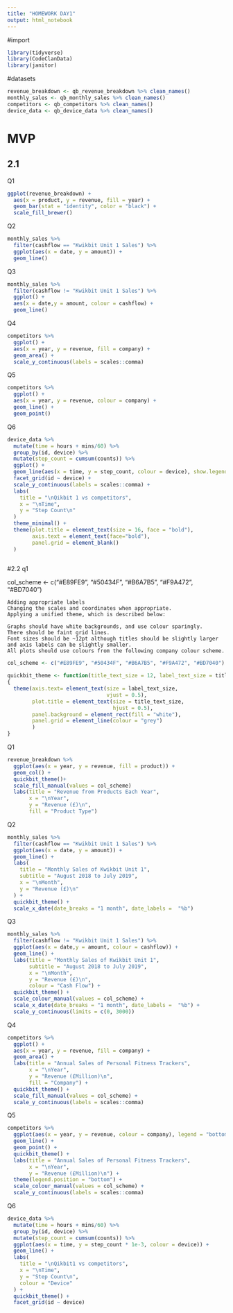 ```yaml
---
title: "HOMEWORK DAY1"
output: html_notebook
---
```


#import
```r
library(tidyverse)
library(CodeClanData)
library(janitor)
```

#datasets
```r
revenue_breakdown <- qb_revenue_breakdown %>% clean_names()
monthly_sales <- qb_monthly_sales %>% clean_names()
competitors <- qb_competitors %>% clean_names()
device_data <- qb_device_data %>% clean_names()
```


# MVP 

## 2.1
Q1 
```r
ggplot(revenue_breakdown) + 
  aes(x = product, y = revenue, fill = year) + 
  geom_bar(stat = "identity", color = "black") +
  scale_fill_brewer()
```

Q2
```r
monthly_sales %>% 
  filter(cashflow == "Kwikbit Unit 1 Sales") %>% 
  ggplot(aes(x = date, y = amount)) +
  geom_line()
```

Q3
```r
monthly_sales %>% 
  filter(cashflow != "Kwikbit Unit 1 Sales") %>%
  ggplot() +
  aes(x = date,y = amount, colour = cashflow) +
  geom_line()
```

Q4
```r
competitors %>% 
  ggplot() +
  aes(x = year, y = revenue, fill = company) +
  geom_area() +
  scale_y_continuous(labels = scales::comma)
```

Q5
```r
competitors %>% 
  ggplot() +
  aes(x = year, y = revenue, colour = company) +
  geom_line() +
  geom_point()
```

Q6

```r
device_data %>% 
  mutate(time = hours + mins/60) %>% 
  group_by(id, device) %>% 
  mutate(step_count = cumsum(counts)) %>% 
  ggplot() +
  geom_line(aes(x = time, y = step_count, colour = device), show.legend = FALSE) +
  facet_grid(id ~ device) +
  scale_y_continuous(labels = scales::comma) +
  labs(
    title = "\nQikbit 1 vs competitors",
    x = "\nTime",
    y = "Step Count\n"
  )
  theme_minimal() +
  theme(plot.title = element_text(size = 16, face = "bold"),
        axis.text = element_text(face="bold"),
        panel.grid = element_blank()
  )
  
```

#2.2
q1

col_scheme <- c("#E89FE9", "#50434F", "#B6A7B5", "#F9A472", "#BD7040")

    Adding appropriate labels
    Changing the scales and coordinates when appropriate.
    Applying a unified theme, which is described below:

    Graphs should have white backgrounds, and use colour sparingly.
    There should be faint grid lines.
    Font sizes should be ~12pt although titles should be slightly larger and axis labels can be slightly smaller.
    All plots should use colours from the following company colour scheme.


```r
col_scheme <- c("#E89FE9", "#50434F", "#B6A7B5", "#F9A472", "#BD7040")

quickbit_theme <- function(title_text_size = 12, label_text_size = title_text_size - 1)
{
  theme(axis.text= element_text(size = label_text_size,
                                vjust = 0.5),
        plot.title = element_text(size = title_text_size,
                                  hjust = 0.5),
        panel.background = element_rect(fill = "white"),
        panel.grid = element_line(colour = "grey")
        )
}
```


Q1
```r
revenue_breakdown %>% 
  ggplot(aes(x = year, y = revenue, fill = product)) +
  geom_col() +
  quickbit_theme()+
  scale_fill_manual(values = col_scheme)
  labs(title = "Revenue from Products Each Year",
       x = "\nYear",
       y = "Revenue (£)\n",
       fill = "Product Type")
```

Q2
```r
monthly_sales %>% 
  filter(cashflow == "Kwikbit Unit 1 Sales") %>% 
  ggplot(aes(x = date, y = amount)) +
  geom_line() +
  labs(
    title = "Monthly Sales of Kwikbit Unit 1",
    subtitle = "August 2018 to July 2019",
    x = "\nMonth",
    y = "Revenue (£)\n"
  ) +
  quickbit_theme() +
  scale_x_date(date_breaks = "1 month", date_labels =  "%b")

```

Q3
```r
monthly_sales %>% 
  filter(cashflow != "Kwikbit Unit 1 Sales") %>%
  ggplot(aes(x = date,y = amount, colour = cashflow)) +
  geom_line() +
  labs(title = "Monthly Sales of Kwikbit Unit 1",
       subtitle = "August 2018 to July 2019",
       x = "\nMonth",
       y = "Revenue (£)\n",
       colour = "Cash Flow") +
  quickbit_theme() +
  scale_colour_manual(values = col_scheme) +
  scale_x_date(date_breaks = "1 month", date_labels =  "%b") +
  scale_y_continuous(limits = c(0, 3000))
```

Q4
```r
competitors %>% 
  ggplot() +
  aes(x = year, y = revenue, fill = company) +
  geom_area() +
  labs(title = "Annual Sales of Personal Fitness Trackers",
       x = "\nYear",
       y = "Revenue (£Million)\n",
       fill = "Company") +
  quickbit_theme() +
  scale_fill_manual(values = col_scheme) +
  scale_y_continuous(labels = scales::comma)
```

Q5
```r
competitors %>% 
  ggplot(aes(x = year, y = revenue, colour = company), legend = "bottom") +
  geom_line() +
  geom_point() +
  quickbit_theme() +
  labs(title = "Annual Sales of Personal Fitness Trackers",
       x = "\nYear",
       y = "Revenue (£Million)\n") +
  theme(legend.position = "bottom") +
  scale_colour_manual(values = col_scheme) +
  scale_y_continuous(labels = scales::comma)
```

Q6
```r
device_data %>% 
  mutate(time = hours + mins/60) %>% 
  group_by(id, device) %>% 
  mutate(step_count = cumsum(counts)) %>% 
  ggplot(aes(x = time, y = step_count * 1e-3, colour = device)) +
  geom_line() +
  labs(
    title = "\nQikbit1 vs competitors",
    x = "\nTime",
    y = "Step Count\n",
    colour = "Device"
  ) + 
  quickbit_theme() +
  facet_grid(id ~ device)

```

